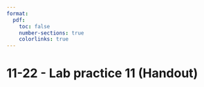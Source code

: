 ```yaml
---
format:
  pdf:
    toc: false
    number-sections: true
    colorlinks: true
---
```


# 11-22 - Lab practice 11 (Handout)
